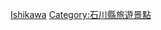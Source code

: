 {{日本行政區劃分類導航|溫泉}}
{{Commons category|Hot springs of Ishikawa prefecture}}

[[Category:日本各都道府縣溫泉|Ishikawa]]
[[Category:石川縣旅遊景點|Category:石川縣旅遊景點]]